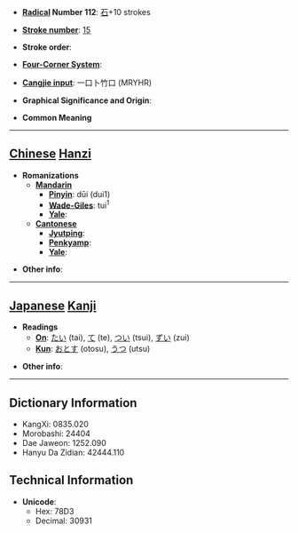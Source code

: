 * '''[[Wiktionary:Chinese radical index| Radical]] Number 112''': [[Wiktionary:Chinese radical index 石|石]]+10 strokes

* '''[[Wiktionary:Chinese total strokes index|Stroke number]]''': [[Wiktionary:Chinese total strokes index 15|15]]

* '''Stroke order''': 

* '''[[Wiktionary:Chinese four corner index|Four-Corner System]]''': 

* '''[[Wiktionary:Chinese Cangjie index|Cangjie input]]''': 一口卜竹口 (MRYHR)

* '''Graphical Significance and Origin''': 

* '''Common Meaning'''

----

== [[Chinese]] [[Hanzi]] ==

* '''Romanizations'''
** '''[[Mandarin]]'''
*** '''[[Pinyin]]''': dūi (dui1)
*** '''[[Wade-Giles]]''': tui<sup>1</sup>
*** '''[[Yale]]''': 
** '''[[Cantonese]]'''
*** '''[[Jyutping]]''':
*** '''[[Penkyamp]]''': 
*** '''[[Yale]]''': 

* '''Other info''': 

----

== [[Japanese]] [[Kanji]] ==

* '''Readings'''
** '''[[On]]''': [[たい]] (tai), [[て]] (te), [[つい]] (tsui), [[ずい]] (zui)
** '''[[Kun]]''': [[おとす]] (otosu), [[うつ]] (utsu)

* '''Other info''':  

----

== Dictionary Information ==

* KangXi: 0835.020
* Morobashi: 24404
* Dae Jaweon: 1252.090
* Hanyu Da Zidian: 42444.110

== Technical Information ==

* '''Unicode''':
** Hex: 78D3
** Decimal: 30931